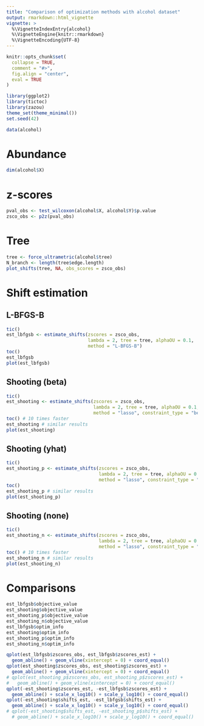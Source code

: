 ```yaml
---
title: "Comparison of optimization methods with alcohol dataset"
output: rmarkdown::html_vignette
vignette: >
  %\VignetteIndexEntry{alcohol}
  %\VignetteEngine{knitr::rmarkdown}
  %\VignetteEncoding{UTF-8}
---
```


```r
knitr::opts_chunk$set(
  collapse = TRUE,
  comment = "#>", 
  fig.align = "center",
  eval = TRUE
)
```

```r
library(ggplot2)
library(tictoc)
library(zazou)
theme_set(theme_minimal())
set.seed(42)
```


```r
data(alcohol)
```

# Abundance 

```r
dim(alcohol$X)
```


# z-scores

```r
pval_obs <- test_wilcoxon(alcohol$X, alcohol$Y)$p.value
zsco_obs <- p2z(pval_obs)
```

# Tree

```r
tree <- force_ultrametric(alcohol$tree)
N_branch <- length(tree$edge.length)
plot_shifts(tree, NA, obs_scores = zsco_obs)
```

# Shift estimation

## L-BFGS-B


```r
tic()
est_lbfgsb <- estimate_shifts(zscores = zsco_obs,
                              lambda = 2, tree = tree, alphaOU = 0.1,
                              method = "L-BFGS-B")
toc()
est_lbfgsb
plot(est_lbfgsb)
```

## Shooting (beta)

```r
tic()
est_shooting <- estimate_shifts(zscores = zsco_obs,
                                lambda = 2, tree = tree, alphaOU = 0.1,
                                method = "lasso", constraint_type = "beta")
toc() # 10 times faster
est_shooting # similar results
plot(est_shooting)
```

## Shooting (yhat)

```r
tic()
est_shooting_p <- estimate_shifts(zscores = zsco_obs,
                                  lambda = 2, tree = tree, alphaOU = 0.1,
                                  method = "lasso", constraint_type = "yhat")
toc()
est_shooting_p # similar results
plot(est_shooting_p)
```

## Shooting (none)

```r
tic()
est_shooting_n <- estimate_shifts(zscores = zsco_obs,
                                  lambda = 2, tree = tree, alphaOU = 0.1,
                                  method = "lasso", constraint_type = "none")
toc() # 10 times faster
est_shooting_n # similar results
plot(est_shooting_n)
```

# Comparisons


```r
est_lbfgsb$objective_value
est_shooting$objective_value
est_shooting_p$objective_value
est_shooting_n$objective_value
est_lbfgsb$optim_info
est_shooting$optim_info
est_shooting_p$optim_info
est_shooting_n$optim_info
```


```r
qplot(est_lbfgsb$zscores_obs, est_lbfgsb$zscores_est) +
  geom_abline() + geom_vline(xintercept = 0) + coord_equal()
qplot(est_shooting$zscores_obs, est_shooting$zscores_est) +
  geom_abline() + geom_vline(xintercept = 0) + coord_equal()
# qplot(est_shooting_p$zscores_obs, est_shooting_p$zscores_est) +
#   geom_abline() + geom_vline(xintercept = 0) + coord_equal()
qplot(-est_shooting$zscores_est, -est_lbfgsb$zscores_est) +
  geom_abline() + scale_x_log10() + scale_y_log10() + coord_equal()
qplot(-est_shooting$shifts_est, -est_lbfgsb$shifts_est) +
  geom_abline() + scale_x_log10() + scale_y_log10() + coord_equal()
# qplot(-est_shooting$shifts_est, -est_shooting_p$shifts_est) +
  # geom_abline() + scale_x_log10() + scale_y_log10() + coord_equal()
```


